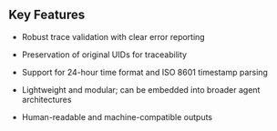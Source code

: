 ## Key Features

- Robust trace validation with clear error reporting
    
- Preservation of original UIDs for traceability
    
- Support for 24-hour time format and ISO 8601 timestamp parsing
    
- Lightweight and modular; can be embedded into broader agent architectures
    
- Human-readable and machine-compatible outputs


